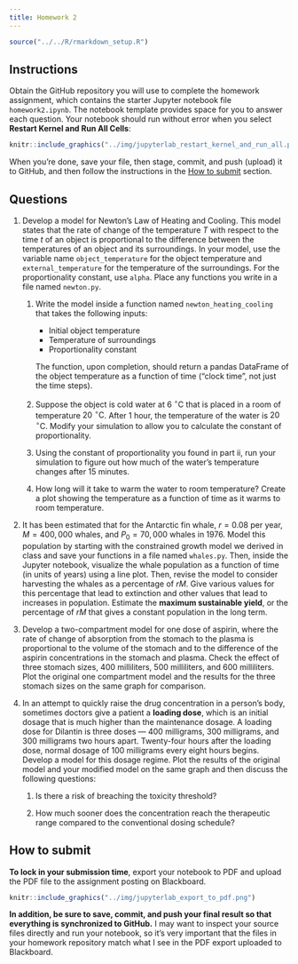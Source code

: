 ```yaml
---
title: Homework 2
---
```


```r
source("../../R/rmarkdown_setup.R")
```

## Instructions

Obtain the GitHub repository you will use to complete the homework assignment, which contains the starter Jupyter notebook file `homework2.ipynb`.
The notebook template provides space for you to answer each question.
Your notebook should run without error when you select **Restart Kernel and Run All Cells**:

```r
knitr::include_graphics("../img/jupyterlab_restart_kernel_and_run_all.png")
```

When you’re done, save your file, then stage, commit, and push (upload) it to GitHub, and then follow the instructions in the [How to submit](#how-to-submit) section.

## Questions

@.  Develop a model for Newton's Law of Heating and Cooling.
    This model states that the rate of change of the temperature $T$ with respect to the time $t$ of an object is proportional to the difference between the temperatures of an object and its surroundings.
    In your model, use the variable name `object_temperature` for the object temperature and `external_temperature` for the temperature of the surroundings.
    For the proportionality constant, use `alpha`.
    Place any functions you write in a file named `newton.py`.

    1.  Write the model inside a function named `newton_heating_cooling` that takes the following inputs:

        *   Initial object temperature
        *   Temperature of surroundings
        *   Proportionality constant

        The function, upon completion, should return a pandas DataFrame of the object temperature as a function of time ("clock time", not just the time steps).

    2.  Suppose the object is cold water at $6\text{ }^{\circ}\text{C}$ that is placed in a room of temperature $20\text{ }^{\circ}\text{C}$.
        After 1 hour, the temperature of the water is $20\text{ }^{\circ}\text{C}$.
        Modify your simulation to allow you to calculate the constant of proportionality.

    3.  Using the constant of proportionality you found in part ii, run your simulation to figure out how much of the water's temperature changes after 15 minutes.

    4.  How long will it take to warm the water to room temperature?
        Create a plot showing the temperature as a function of time as it warms to room temperature.

@.  It has been estimated that for the Antarctic fin whale, $r=0.08$ per year, $M=400,000$ whales, and $P_0=70,000$ whales in 1976.
    Model this population by starting with the constrained growth model we derived in class and save your functions in a file named `whales.py`.
    Then, inside the Jupyter notebook, visualize the whale population as a function of time (in units of years) using a line plot.
    Then, revise the model to consider harvesting the whales as a percentage of $rM$.
    Give various values for this percentage that lead to extinction and other values that lead to increases in population.
    Estimate the **maximum sustainable yield**, or the percentage of $rM$ that gives a constant population in the long term.
 
@.  Develop a two-compartment model for one dose of aspirin, where the rate of change of absorption from the stomach to the plasma is proportional to the volume of the stomach and to the difference of the aspirin concentrations in the stomach and plasma.
    Check the effect of three stomach sizes, 400 milliliters, 500 milliliters, and 600 milliliters.
    Plot the original one compartment model and the results for the three stomach sizes on the same graph for comparison.

@.  In an attempt to quickly raise the drug concentration in a person's body, sometimes doctors give a patient a **loading dose**, which is an initial dosage that is much higher than the maintenance dosage.
    A loading dose for Dilantin is three doses — 400 milligrams, 300 milligrams, and 300 milligrams two hours apart.
    Twenty-four hours after the loading dose, normal dosage of 100 milligrams every eight hours begins.
    Develop a model for this dosage regime.
    Plot the results of the original model and your modified model on the same graph and then discuss the following questions:

    1.  Is there a risk of breaching the toxicity threshold?

    2.  How much sooner does the concentration reach the therapeutic range compared to the conventional dosing schedule?

## How to submit

**To lock in your submission time**, export your notebook to PDF and upload the PDF file to the assignment posting on Blackboard.

```r
knitr::include_graphics("../img/jupyterlab_export_to_pdf.png")
```

**In addition, be sure to save, commit, and push your final result so that everything is synchronized to GitHub.**
I may want to inspect your source files directly and run your notebook, so it's very important that the files in your homework repository match what I see in the PDF export uploaded to Blackboard.

[^keep-model-history]: If your model does not keep a full history of the amount of Carbon-14 with each time step, you will need to add this feature in.
